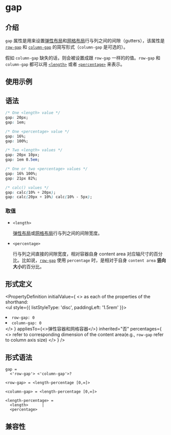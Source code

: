 # gap

## 介绍

`gap` 属性是用来设置[弹性布局](guide/ui/layout/flexible-box-layout.mdx)和[网格布局](guide/ui/layout/grid-layout.mdx)行与列之间的间隙（gutters），该属性是 [`row-gap`](./row-gap.mdx) 和 [`column-gap`](./column-gap.mdx) 的简写形式（`column-gap` 是可选的）。

假如 `column-gap` 缺失的话，则会被设置成跟 `row-gap` 一样的的值。`row-gap` 和 `column-gap` 都可以用 [`<length>`](api/css/data-type/length.mdx) 或者 [`<percentage>`](api/css/data-type/percentage.mdx) 来表示。

## 使用示例


<Go
  example="css-api"
  defaultFile="src/gap/App.tsx"
  img="https://lf-lynx.tiktok-cdns.com/obj/lynx-artifacts-oss-sg/lynx-website/assets/doc/css/gap.png"
  defaultEntryFile="dist/gap.lynx.bundle"
  entry="src/gap"
/>

## 语法

```css
/* One <length> value */
gap: 20px;
gap: 1em;

/* One <percentage> value */
gap: 16%;
gap: 100%;

/* Two <length> values */
gap: 20px 10px;
gap: 1em 0.5em;

/* One or two <percentage> values */
gap: 16% 100%;
gap: 21px 82%;

/* calc() values */
gap: calc(10% + 20px);
gap: calc(20px + 10%) calc(10% - 5px);
```

### 取值

- `<length>`

  [弹性布局](guide/ui/layout/flexible-box-layout.mdx)或[网格布局](guide/ui/layout/grid-layout.mdx)行与列之间的间隙宽度。

- `<percentage>`

  行与列之间直接的间隙宽度，相对容器自身 content area 对应轴尺寸的百分比。比如说，[`row-gap`](./row-gap.mdx) 使用 `percentage` 时，是相对于自身 `content area` **竖向大小**的百分比。

## 形式定义


<PropertyDefinition
  initialValue={
    <>
      as each of the properties of the shorthand: <br />
      <ul style={{ listStyleType: 'disc', paddingLeft: '1.5rem' }}>
        <li>
          <code>row-gap: 0</code>
        </li>
        <li>
          <code>column-gap: 0</code>
        </li>
      </ul>
    </>
  }
  appliesTo={<>弹性容器和网格容器</>}
  inherited="否"
  percentages={
    <>
      refer to corresponding dimension of the content area(e.g.,
      <code>row-gap</code> refer to column axis size)
    </>
  }
/>

## 形式语法

```
gap =
  <'row-gap'> <'column-gap'>?

<row-gap> = <length-percentage [0,∞]>

<column-gap> = <length-percentage [0,∞]>

<length-percentage> =
  <length>      |
  <percentage>
```

## 兼容性


<LegacyCompatTable metadata="css/properties/gap" />
